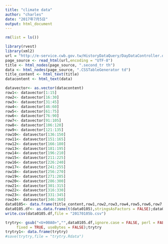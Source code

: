 ```yaml
---
title: "climate data"
author: "charles"
date: "2017年7月5日"
output: html_document
---
```


```r
rm(list = ls())
```


```r
library(rvest)
library(xml2)
url = "http://e-service.cwb.gov.tw/HistoryDataQuery/DayDataController.do?command=viewMain&station=C0AC60&stname=%25E4%25B8%2589%25E5%25B3%25BD&datepicker=2017-01-05"
page_source <- read_html(url,encoding = "UTF-8")
title <- html_nodes(page_source, ".second_tr th")
data <- html_nodes(page_source, ".CSSTableGenerator td")
title_content <- html_text(title)
datacontent <- html_text(data)
```



```r
datavector<- as.vector(datacontent)
row1<- datavector[1:15]
row2<- datavector[16:30]
row3<- datavector[31:45]
row4<- datavector[46:60]
row5<- datavector[61:75]
row6<- datavector[76:90]
row7<- datavector[91:105]
row8<- datavector[106:120]
row9<- datavector[121:135]
row10<- datavector[136:150]
row11<- datavector[151:165]
row12<- datavector[166:180]
row13<- datavector[181:195]
row14<- datavector[196:210]
row15<- datavector[211:225]
row16<- datavector[226:240]
row17<- datavector[241:255]
row18<- datavector[256:270]
row19<- datavector[271:285]
row20<- datavector[286:300]
row21<- datavector[301:315]
row22<- datavector[316:330]
row23<- datavector[331:345]
row24<- datavector[346:360]
data0105<- data.frame(title_content,row1,row2,row3,row4,row5,row6,row7,row8,row9,row10,row11,row12,row13,row14,row15,row16,row17,row18,row19,row20,row21,row22,row23,row24);data0105
data0105.df<- as.data.frame(t(data0105),stringsAsFactors = FALSE);data0105.df
write.csv(data0105.df,file = "20170105b.csv")
```

```r
trytry<- gsub("<U+00A0>","",data0105.df,ignore.case = FALSE, perl = FALSE,
     fixed = TRUE, useBytes = FALSE);trytry
trytry1<- data.frame(trytry)
#save(trytry,file = "trytry.Rdata")
```